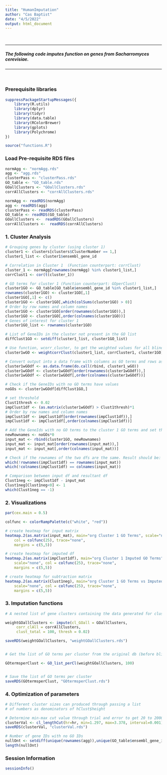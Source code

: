 ```yaml
---
title: "HumanImputation"
author: "Cas Baptist"
date: "4/5/2022"
output: html_document
---
```


</br>

***

##### The following code imputes function on genes from Sacharromyces cerevisiae. 

***

</br>

### Prerequisite libraries

```r

suppressPackageStartupMessages({
    library(R.utils)
    library(dplyr)
    library(tidyr)
    library(data.table)
    library(RColorBrewer)
    library(gplots)
    library(Polychrome)
})

source("functions.R")

```

### Load Pre-requisite RDS files 

```r

normAgg <- "normAgg.rds"
agg <- "agg.rds"
clusterPass <- "clusterPass.rds"
GO_table <- "GO_table.rds"
GOallClusters <- "GOallClusters.rds"
corrAllClusters <- "corrAllClusters.rds"

normAgg <- readRDS(normAgg)
agg <- readRDS(agg)
clusterPass <- readRDS(clusterPass)
GO_table <- readRDS(GO_table)
GOallClusters <-  readRDS(GOallClusters)
corrAllClusters <-  readRDS(corrAllClusters)

```

### 1. Cluster Analysis

```r

# Grouping genes by cluster (using cluster 1)
cluster1 <- clusters[clusters$ClusterNumber == 1,] 
cluster1_list <- cluster1$ensembl_gene_id

# Correlation in Cluster 1  (Function counterpart: corrClust)
cluster_1 <- normAgg[rownames(normAgg) %in% cluster1_list,]
corrClust1 <- cor(t(cluster_1))

# GO terms for cluster 1 (Function counterpart: GOperClust)
cluster1GO <- GO_table[GO_table$ensembl_gene_id %in% cluster1_list,]
rownames(cluster1GO) <- cluster1GO[,1] 
cluster1GO[,1] <- c()
cluster1GO <- cluster1GO[,which(colSums(cluster1GO) > 0)]
# Order by row names and column names
cluster1GO <- cluster1GO[order(rownames(cluster1GO)),]
cluster1GO <- cluster1GO[,order(colnames(cluster1GO))]
# Genes of interest for cluster 1
cluster1GO_list <- rownames(cluster1GO)

# List of GeneIDs in the cluster not present in the GO list
diffClust1GO <- setdiff(cluster1_list, cluster1GO_list)

# Use function, wcorr_cluster, to get the weighted values for all blinded genes in cluster 1
cluster1wGO <- weightcorrClust(cluster1_list, corrCluster1, cluster1GO)

# Convert output into a data frame with columns as GO terms and rows as gene names
cluster1wGOdf <- as.data.frame(do.call(rbind, cluster1_wGO))
cluster1wGOdf <- cluster1wGOdf[order(rownames(cluster1wGOdf)),]
cluster1wGOdf <- cluster1wGOdf[,order(colnames(cluster1wGOdf))]

# Check if the GeneIDs with no GO terms have values
noGOs <- cluster1wGOdf[diffClust1GO,]

# set threshold
Clust1thresh <- 0.02
impClust1df <- (as.matrix(cluster1wGOdf) > Clust1thresh)*1
# Order by row names and column names
impClust1df <- impClust1df[order(rownames(impClust1df)),]
impClust1df <- impClust1df[,order(colnames(impClust1df))]

# Add the GeneIds with no GO terms to the cluster 1 GO terms and set them to zero. This will serve as the input (original) matrix
newRownames <- noGOs*0
input_mat <- rbind(cluster1GO, newRownames)
input_mat <- input_mat[order(rownames(input_mat)),]
input_mat <- input_mat[,order(colnames(input_mat))]

# Check if the rownames of the two dfs are the same. Result should be: integer(0)
which(!rownames(impClust1df) == rownames(input_mat))
which(!colnames(impClust1df) == colnames(input_mat))

# Comparison between input df and resultant df
Clust1neg <- impClust1df - input_mat
Clust1neg[Clust1neg<0] <- 1
which(Clust1neg == -1)

```

### 2. Visualizations

```r

par(cex.main = 0.5)

colfunc <- colorRampPalette(c("white", "red"))

# create heatmap for input matrix
heatmap.2(as.matrix(input_mat), main="org Cluster 1 GO Terms", scale="none",
    col = colfunc(25), trace="none", 
    margins = c(5,5))

# create heatmap for imputed df
heatmap.2(as.matrix(impClust1df), main="org Cluster 1 Imputed GO Terms", 
    scale="none", col = colfunc(25), trace="none", 
    margins = c(5,5))

# create heatmap for subtraction matrix
heatmap.2(as.matrix(Clust1neg), main="org Cluster 1 GO Terms vs Imputed GO Terms", 
    scale="none", col = colfunc(25), trace="none", 
    margins = c(5,5))

```

### 3. Imputation functions

```r

# A nested list of gene clusters containing the data generated for cluster analysis. 

weightGOallClusters <- impute(cl_GOall = GOallClusters, 
     corr_clAll = corrAllClusters,
     clust_total = 100, thresh = 0.02)

saveRDS(weightGOallClusters, "weightGOallClusters.rds")


# Get the list of GO terms per cluster from the original db (before blinding) to use as a reference for filtering the relevant GO terms per cluster. This also makes sure that dimensions (number of columns) in all of the trials are equal.

GOtermsperClust <- GO_list_perCl(weightGOallClusters, 100)


# Save the list of GO terms per cluster
saveRDS(GOtermsperClust, "GOtermsperClust.rds")
```

### 4. Optimization of parameters

```r

# Different cluster sizes can produced through passing a list 
# of numbers as denominators of hClust$height  

# Determine min-max cut value through trial and error to get 20 to 2000 total clusters
clusterVal <- cl_lengthCut(hr=hr, min=1.297, max=3.378, interval=0.001)
saveRDS(clusterVal, "clusterVal.rds")

# Number of gene IDs with no GO IDs
nullOnt <- setdiff(unique(rownames(agg)),unique(GO_table$ensembl_gene_id))
length(nullOnt)
```


### Session Information 

```r

sessionInfo()

```
